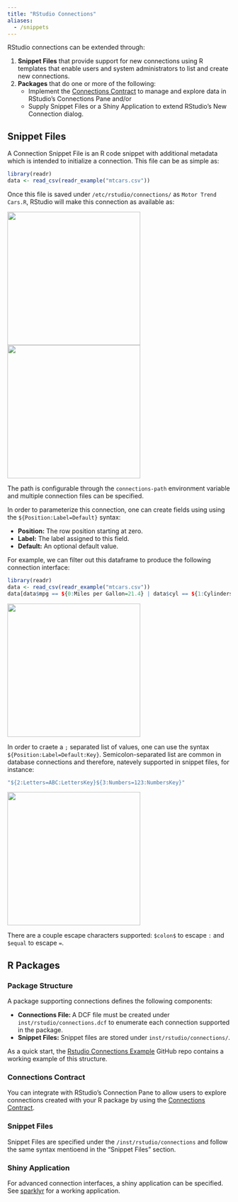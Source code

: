 ```yaml
---
title: "RStudio Connections"
aliases:
  - /snippets
---
```


RStudio connections can be extended through:

1. **Snippet Files** that provide support for new connections using R templates that enable users and system administrators to list and create new connections.
2. **Packages** that do one or more of the following: 
     + Implement the [Connections Contract](connections-contract.html) to manage and explore data in RStudio's Connections Pane and/or
     + Supply Snippet Files or a Shiny Application to extend RStudio's New Connection dialog.

## Snippet Files

A Connection Snippet File is an R code snippet with additional metadata which is intended to initialize a connection. This file can be as simple as:

```r
library(readr)
data <- read_csv(readr_example("mtcars.csv"))
```

Once this file is saved under `/etc/rstudio/connections/` as `Motor Trend Cars.R`, RStudio will make this connection as available as:

<img src="resources/connections/basic-connection-selection.png" width="300" style="display: inline-block"/><img src="resources/connections/basic-connection-interface.png" width="300" style="display: inline-block"/>

The path is configurable through the `connections-path` environment variable and multiple connection files can be specified.

In order to parameterize this connection, one can create fields using using the `${Position:Label=Default}` syntax:

- **Position:** The row position starting at zero.
- **Label:** The label assigned to this field.
- **Default:** An optional default value.

For example, we can filter out this dataframe to produce the following connection interface:

```r
library(readr)
data <- read_csv(readr_example("mtcars.csv"))
data[data$mpg == ${0:Miles per Gallon=21.4} | data$cyl == ${1:Cylinders=6}, ]
```

<img src="resources/connections/fields-connection-interface.png" width="300" style="display: inline-block;margin: 0 auto;"/>

In order to craete a `;` separated list of values, one can use the syntax `${Position:Label=Default:Key}`. Semicolon-separated list are common in database connections and therefore, natevely supported in snippet files, for instance:

```r
"${2:Letters=ABC:LettersKey}${3:Numbers=123:NumbersKey}"
```

<img src="resources/connections/keyvalue-connection-interface.png" width="300" style="display: inline-block;margin: 0 auto;"/>

There are a couple escape characters supported: `$colon$` to escape `:` and `$equal` to escape `=`.

## R Packages

### Package Structure

A package supporting connections defines the following components:

- **Connections File: ** A DCF file must be created under `inst/rstudio/connections.dcf` to enumerate each connection supported in the package.
- **Snippet Files:** Snippet files are stored under `inst/rstudio/connections/`.

As a quick start, the [Rstudio Connections Example](https://github.com/rstudio/rstudio-connections-example) GitHub repo contains a working example of this structure.

### Connections Contract

You can integrate with RStudio's Connection Pane to allow users to explore connections created with your R package by using the [Connections Contract](/contract).

### Snippet Files

Snippet Files are specified under the `/inst/rstudio/connections` and follow the same syntax mentioend in the "Snippet Files" section.

### Shiny Application

For advanced connection interfaces, a shiny application can be specified. See [sparklyr](https://github.com/rstudio/sparklyr/blob/master/R/connection_shinyapp.R) for a working application.